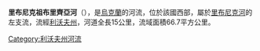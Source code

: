 '''里布尼克祖布里齊亞河'''（{{lang-uk|Рибник Зубриця}}），是[[烏克蘭|烏克蘭]]的河流，位於該國西部，屬於[[里布尼克河_(斯特雷河支流)|里布尼克河]]的左支流，流經[[利沃夫州|利沃夫州]]，河道全長15公里，流域面積66.7平方公里。

{{DEFAULTSORT:Рибник Зубриця}}
[[Category:利沃夫州河流|Category:利沃夫州河流]]


{{Ukraine-river-stub}}